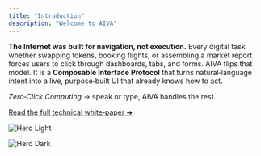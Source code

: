 ```yaml
---
title: "Introduction"
description: "Welcome to AIVA"
---
```


**The Internet was built for navigation, not execution.** Every digital task whether swapping tokens, booking flights, or assembling a market report forces users to click through dashboards, tabs, and forms. AIVA flips that model. It is a **Composable Interface Protocol** that turns natural‑language intent into a live, purpose‑built UI that already knows how to act.

_Zero‑Click Computing_ → speak or type, AIVA handles the rest.

[Read the full technical white‑paper ➜](https://aivai.xyz/whitepaper)

<img
  className="block dark:hidden"
  src="/images/hero-light.png"
  alt="Hero Light"
/>

<img
  className="hidden dark:block"
  src="/images/hero-dark.png"
  alt="Hero Dark"
/>